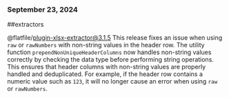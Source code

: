 ### September 23, 2024
##extractors

@flatfile/plugin-xlsx-extractor@3.1.5
This release fixes an issue when using `raw` or `rawNumbers` with non-string values in the header row. The utility function `prependNonUniqueHeaderColumns` now handles non-string values correctly by checking the data type before performing string operations. This ensures that header columns with non-string values are properly handled and deduplicated. For example, if the header row contains a numeric value such as `123`, it will no longer cause an error when using `raw` or `rawNumbers`.